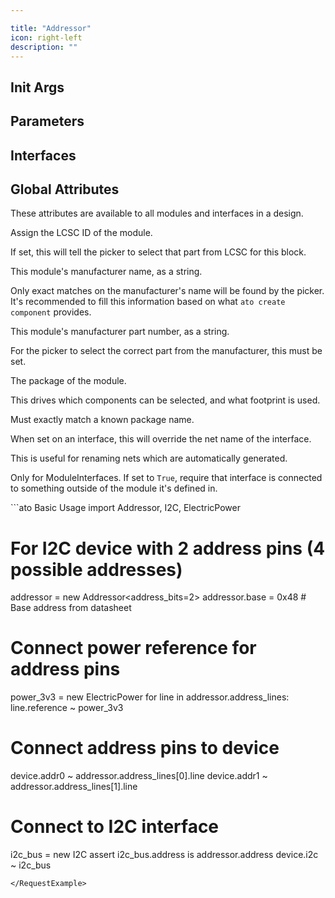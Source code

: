 ```yaml
---

title: "Addressor"
icon: right-left
description: ""
---
```



## Init Args

<ParamField path='address_bits' type='int'>

</ParamField>


## Parameters

<ParamField path='address' type='dimensionless'>
</ParamField>

<ParamField path='base' type='dimensionless'>
</ParamField>

<ParamField path='offset' type='dimensionless'>
</ParamField>


## Interfaces

<ParamField path='address_lines[0]' type='ElectricLogic'>
</ParamField>


## Global Attributes


These attributes are available to all modules and interfaces in a design.
<ParamField path='lcsc_id' type='str'>

Assign the LCSC ID of the module.

If set, this will tell the picker to select that part from LCSC for this block.
</ParamField>

<ParamField path='manufacturer' type='str'>

This module's manufacturer name, as a string.

Only exact matches on the manufacturer's name will be found by the picker.
It's recommended to fill this information based on what `ato create component`
provides.
</ParamField>

<ParamField path='mpn' type='str'>

This module's manufacturer part number, as a string.

For the picker to select the correct part from the manufacturer,
this must be set.
</ParamField>

<ParamField path='package' type='str'>

The package of the module.

This drives which components can be selected, and what footprint is used.

Must exactly match a known package name.
</ParamField>

<ParamField path='exclude_from_bom' type='bool'>
</ParamField>

<ParamField path='override_net_name' type='str'>

When set on an interface, this will override the net name of the interface.

This is useful for renaming nets which are automatically generated.
</ParamField>

<ParamField path='required' type='bool'>

Only for ModuleInterfaces.
If set to `True`, require that interface is connected to something outside
of the module it's defined in.
</ParamField>

<RequestExample>
```ato Basic Usage
import Addressor, I2C, ElectricPower

# For I2C device with 2 address pins (4 possible addresses)
addressor = new Addressor<address_bits=2>
addressor.base = 0x48  # Base address from datasheet

# Connect power reference for address pins
power_3v3 = new ElectricPower
for line in addressor.address_lines:
    line.reference ~ power_3v3

# Connect address pins to device
device.addr0 ~ addressor.address_lines[0].line
device.addr1 ~ addressor.address_lines[1].line

# Connect to I2C interface
i2c_bus = new I2C
assert i2c_bus.address is addressor.address
device.i2c ~ i2c_bus
```
</RequestExample>